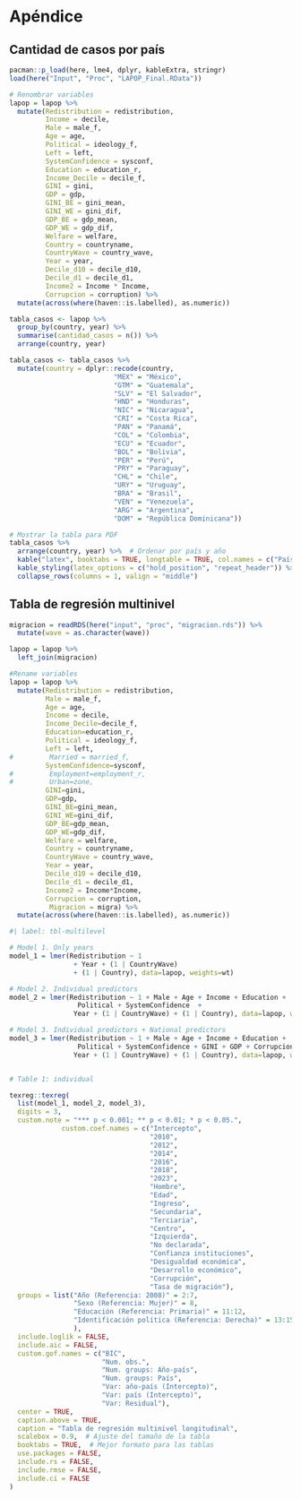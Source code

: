 # Apéndice

## Cantidad de casos por país

```r
pacman::p_load(here, lme4, dplyr, kableExtra, stringr)
load(here("Input", "Proc", "LAPOP_Final.RData"))

# Renombrar variables
lapop = lapop %>% 
  mutate(Redistribution = redistribution,
         Income = decile,
         Male = male_f,
         Age = age, 
         Political = ideology_f, 
         Left = left, 
         SystemConfidence = sysconf, 
         Education = education_r, 
         Income_Decile = decile_f, 
         GINI = gini,
         GDP = gdp,
         GINI_BE = gini_mean, 
         GINI_WE = gini_dif, 
         GDP_BE = gdp_mean, 
         GDP_WE = gdp_dif,
         Welfare = welfare,
         Country = countryname,
         CountryWave = country_wave,
         Year = year,
         Decile_d10 = decile_d10,
         Decile_d1 = decile_d1,
         Income2 = Income * Income,
         Corrupcion = corruption) %>%
  mutate(across(where(haven::is.labelled), as.numeric))

tabla_casos <- lapop %>%
  group_by(country, year) %>%
  summarise(cantidad_casos = n()) %>%
  arrange(country, year)

tabla_casos <- tabla_casos %>%
  mutate(country = dplyr::recode(country,
                          "MEX" = "México",
                          "GTM" = "Guatemala",
                          "SLV" = "El Salvador",
                          "HND" = "Honduras",
                          "NIC" = "Nicaragua",
                          "CRI" = "Costa Rica",
                          "PAN" = "Panamá",
                          "COL" = "Colombia",
                          "ECU" = "Ecuador",
                          "BOL" = "Bolivia",
                          "PER" = "Perú",
                          "PRY" = "Paraguay",
                          "CHL" = "Chile",
                          "URY" = "Uruguay",
                          "BRA" = "Brasil",
                          "VEN" = "Venezuela",
                          "ARG" = "Argentina",
                          "DOM" = "República Dominicana"))

# Mostrar la tabla para PDF
tabla_casos %>%
  arrange(country, year) %>%  # Ordenar por país y año
  kable("latex", booktabs = TRUE, longtable = TRUE, col.names = c("País", "Año", "Cantidad de casos")) %>% 
  kable_styling(latex_options = c("hold_position", "repeat_header")) %>%
  collapse_rows(columns = 1, valign = "middle")

```

## Tabla de regresión multinivel

```r
migracion = readRDS(here("input", "proc", "migracion.rds")) %>% 
  mutate(wave = as.character(wave))

lapop = lapop %>% 
  left_join(migracion)

```


```r
#Rename variables
lapop = lapop %>% 
  mutate(Redistribution = redistribution,
         Male = male_f,
         Age = age, 
         Income = decile,
         Income_Decile=decile_f, 
         Education=education_r, 
         Political = ideology_f, 
         Left = left, 
#         Married = married_f, 
         SystemConfidence=sysconf, 
#         Employment=employment_r, 
#         Urban=zone, 
         GINI=gini,
         GDP=gdp,
         GINI_BE=gini_mean, 
         GINI_WE=gini_dif, 
         GDP_BE=gdp_mean, 
         GDP_WE=gdp_dif,
         Welfare = welfare,
         Country = countryname,
         CountryWave = country_wave,
         Year = year,
         Decile_d10 = decile_d10,
         Decile_d1 = decile_d1,
         Income2 = Income*Income,
         Corrupcion = corruption,
          Migracion = migra) %>%
  mutate(across(where(haven::is.labelled), as.numeric))

```


```r
#| label: tbl-multilevel

# Model 1. Only years
model_1 = lmer(Redistribution ~ 1
                + Year + (1 | CountryWave) 
                + (1 | Country), data=lapop, weights=wt)

# Model 2. Individual predictors 
model_2 = lmer(Redistribution ~ 1 + Male + Age + Income + Education + 
                 Political + SystemConfidence  +
                Year + (1 | CountryWave) + (1 | Country), data=lapop, weights=wt)

# Model 3. Individual predictors + National predictors
model_3 = lmer(Redistribution ~ 1 + Male + Age + Income + Education + 
                 Political + SystemConfidence + GINI + GDP + Corrupcion + Migracion +
                Year + (1 | CountryWave) + (1 | Country), data=lapop, weights=wt)


# Table 1: individual

texreg::texreg(
  list(model_1, model_2, model_3),
  digits = 3,
  custom.note = "*** p < 0.001; ** p < 0.01; * p < 0.05.",
             custom.coef.names = c("Intercepto",
                                   "2010",
                                   "2012",
                                   "2014",
                                   "2016",
                                   "2018",
                                   "2023",
                                   "Hombre",
                                   "Edad",
                                   "Ingreso",
                                   "Secundaria",
                                   "Terciaria",
                                   "Centro",
                                   "Izquierda",
                                   "No declarada",
                                   "Confianza instituciones",
                                   "Desigualdad económica",
                                   "Desarrollo económico",
                                   "Corrupción",
                                   "Tasa de migración"),
  groups = list("Año (Referencia: 2008)" = 2:7,
                "Sexo (Referencia: Mujer)" = 8,
                "Educación (Referencia: Primaria)" = 11:12,
                "Identificación política (Referencia: Derecha)" = 13:15
                ),
  include.loglik = FALSE,
  include.aic = FALSE,
  custom.gof.names = c("BIC",
                       "Num. obs.",
                       "Num. groups: Año-país",
                       "Num. groups: País",
                       "Var: año-país (Intercepto)",
                       "Var: país (Intercepto)",
                       "Var: Residual"),
  center = TRUE,
  caption.above = TRUE,
  caption = "Tabla de regresión multinivel longitudinal",
  scalebox = 0.9,  # Ajuste del tamaño de la tabla
  booktabs = TRUE,  # Mejor formato para las tablas
  use.packages = FALSE,
  include.rs = FALSE, 
  include.rmse = FALSE,
  include.ci = FALSE
)

```
